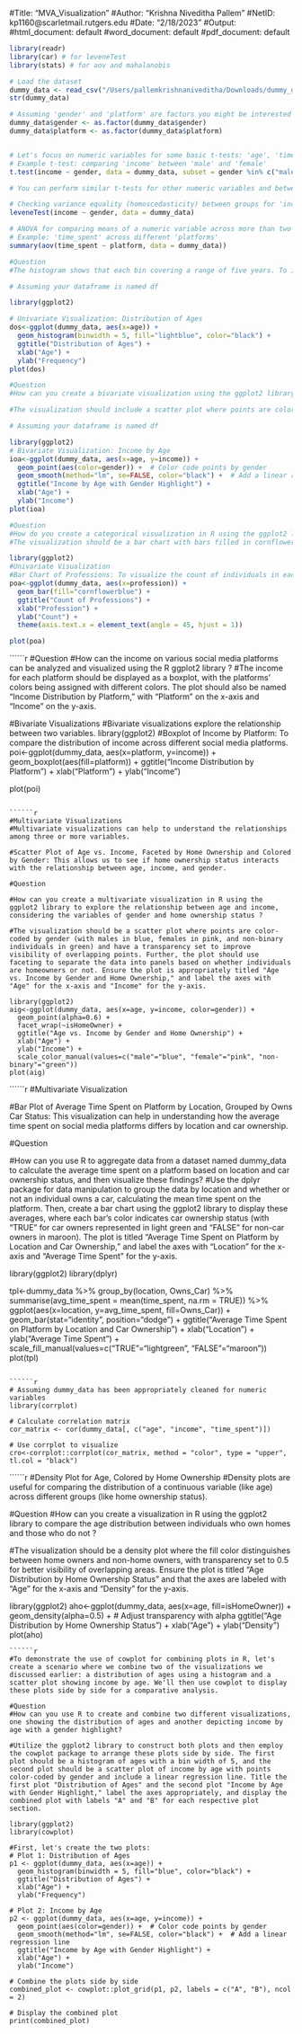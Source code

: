 #Title: "MVA_Visualization"
#Author: "Krishna Niveditha Pallem"
#NetID: kp1160@scarletmail.rutgers.edu
#Date: "2/18/2023"
#Output:
#html_document: default
#word_document: default
#pdf_document: default

```r
library(readr)
library(car) # for leveneTest
library(stats) # for aov and mahalanobis

# Load the dataset
dummy_data <- read_csv("/Users/pallemkrishnaniveditha/Downloads/dummy_data.csv")
str(dummy_data)

# Assuming 'gender' and 'platform' are factors you might be interested in comparing across
dummy_data$gender <- as.factor(dummy_data$gender)
dummy_data$platform <- as.factor(dummy_data$platform)


# Let's focus on numeric variables for some basic t-tests: 'age', 'time_spent', and 'income'
# Example t-test: comparing 'income' between 'male' and 'female'
t.test(income ~ gender, data = dummy_data, subset = gender %in% c("male", "female"))

# You can perform similar t-tests for other numeric variables and between different groups

# Checking variance equality (homoscedasticity) between groups for 'income'
leveneTest(income ~ gender, data = dummy_data)

# ANOVA for comparing means of a numeric variable across more than two groups
# Example: 'time_spent' across different 'platforms'
summary(aov(time_spent ~ platform, data = dummy_data))


```

```r
#Question
#The histogram shows that each bin covering a range of five years. To improve readability, the histogram's bins are filled in with a light blue color and have a black edge. The "Distribution of Ages" plot, which has suitably labeled axes, provides a thorough comprehension of the age distribution of the dataset's entries.

# Assuming your dataframe is named df

library(ggplot2)

# Univariate Visualization: Distribution of Ages
dos<-ggplot(dummy_data, aes(x=age)) + 
  geom_histogram(binwidth = 5, fill="lightblue", color="black") + 
  ggtitle("Distribution of Ages") + 
  xlab("Age") + 
  ylab("Frequency")
plot(dos)


```

```r
#Question
#How can you create a bivariate visualization using the ggplot2 library in R to explore the relationship between age and income, with the additional dimension of gender? 

#The visualization should include a scatter plot where points are color-coded by gender and a linear regression line to indicate trends in income as it relates to age. The plot is titled "Income by Age with Gender Highlight" and that the axes are labeled appropriately with "Age" for the x-axis and "Income" for the y-axis.

# Assuming your dataframe is named df

library(ggplot2)
# Bivariate Visualization: Income by Age
ioa<-ggplot(dummy_data, aes(x=age, y=income)) + 
  geom_point(aes(color=gender)) +  # Color code points by gender
  geom_smooth(method="lm", se=FALSE, color="black") +  # Add a linear regression line
  ggtitle("Income by Age with Gender Highlight") + 
  xlab("Age") + 
  ylab("Income")
plot(ioa)

```
```r
#Question
#How do you create a categorical visualization in R using the ggplot2 library to display the count of different professions? 
#The visualization should be a bar chart with bars filled in cornflower blue, and the x-axis labels (representing professions) should be angled at 45 degrees for better readability. The plot is titled "Count of Professions" and that the axes are labeled with "Profession" for the x-axis and "Count" for the y-axis.

library(ggplot2)
#Univariate Visualization
#Bar Chart of Professions: To visualize the count of individuals in each profession.
poa<-ggplot(dummy_data, aes(x=profession)) + 
  geom_bar(fill="cornflowerblue") + 
  ggtitle("Count of Professions") + 
  xlab("Profession") + 
  ylab("Count") +
  theme(axis.text.x = element_text(angle = 45, hjust = 1))

plot(poa)
```

``````r
#Question
#How can the income on various social media platforms can be analyzed and visualized using the R ggplot2 library ?
#The income for each platform should be displayed as a boxplot, with the platforms' colors being assigned with different colors. The plot should also be named "Income Distribution by Platform," with "Platform" on the x-axis and "Income" on the y-axis.

#Bivariate Visualizations
#Bivariate visualizations explore the relationship between two variables.
library(ggplot2)
#Boxplot of Income by Platform: To compare the distribution of income across different social media platforms.
poi<-ggplot(dummy_data, aes(x=platform, y=income)) + 
  geom_boxplot(aes(fill=platform)) + 
  ggtitle("Income Distribution by Platform") + 
  xlab("Platform") + 
  ylab("Income")

plot(poi)

```

``````r

#Multivariate Visualizations
#Multivariate visualizations can help to understand the relationships among three or more variables.

#Scatter Plot of Age vs. Income, Faceted by Home Ownership and Colored by Gender: This allows us to see if home ownership status interacts with the relationship between age, income, and gender.

#Question

#How can you create a multivariate visualization in R using the ggplot2 library to explore the relationship between age and income, considering the variables of gender and home ownership status ?

#The visualization should be a scatter plot where points are color-coded by gender (with males in blue, females in pink, and non-binary individuals in green) and have a transparency set to improve visibility of overlapping points. Further, the plot should use faceting to separate the data into panels based on whether individuals are homeowners or not. Ensure the plot is appropriately titled "Age vs. Income by Gender and Home Ownership," and label the axes with "Age" for the x-axis and "Income" for the y-axis.

library(ggplot2)
aig<-ggplot(dummy_data, aes(x=age, y=income, color=gender)) + 
  geom_point(alpha=0.6) + 
  facet_wrap(~isHomeOwner) + 
  ggtitle("Age vs. Income by Gender and Home Ownership") + 
  xlab("Age") + 
  ylab("Income") +
  scale_color_manual(values=c("male"="blue", "female"="pink", "non-binary"="green"))
plot(aig)

```

``````r
#Multivariate Visualization

#Bar Plot of Average Time Spent on Platform by Location, Grouped by Owns Car Status: This visualization can help in understanding how the average time spent on social media platforms differs by location and car ownership.

#Question

#How can you use R to aggregate data from a dataset named dummy_data to calculate the average time spent on a platform based on location and car ownership status, and then visualize these findings? 
#Use the dplyr package for data manipulation to group the data by location and whether or not an individual owns a car, calculating the mean time spent on the platform. Then, create a bar chart using the ggplot2 library to display these averages, where each bar's color indicates car ownership status (with "TRUE" for car owners represented in light green and "FALSE" for non-car owners in maroon). The plot is titled "Average Time Spent on Platform by Location and Car Ownership," and label the axes with "Location" for the x-axis and "Average Time Spent" for the y-axis.

library(ggplot2)
library(dplyr)

tpl<-dummy_data %>% 
  group_by(location, Owns_Car) %>% 
  summarise(avg_time_spent = mean(time_spent, na.rm = TRUE)) %>%
  ggplot(aes(x=location, y=avg_time_spent, fill=Owns_Car)) + 
  geom_bar(stat="identity", position="dodge") + 
  ggtitle("Average Time Spent on Platform by Location and Car Ownership") + 
  xlab("Location") + 
  ylab("Average Time Spent") +
  scale_fill_manual(values=c("TRUE"="lightgreen", "FALSE"="maroon"))
  plot(tpl)
```

``````r
# Assuming dummy_data has been appropriately cleaned for numeric variables
library(corrplot)

# Calculate correlation matrix
cor_matrix <- cor(dummy_data[, c("age", "income", "time_spent")])

# Use corrplot to visualize
cro<-corrplot::corrplot(cor_matrix, method = "color", type = "upper", tl.col = "black")

```

``````r
#Density Plot for Age, Colored by Home Ownership
#Density plots are useful for comparing the distribution of a continuous variable (like age) across different groups (like home ownership status).

#Question
#How can you create a visualization in R using the ggplot2 library to compare the age distribution between individuals who own homes and those who do not ?

#The visualization should be a density plot where the fill color distinguishes between home owners and non-home owners, with transparency set to 0.5 for better visibility of overlapping areas. Ensure the plot is titled "Age Distribution by Home Ownership Status" and that the axes are labeled with "Age" for the x-axis and "Density" for the y-axis.

library(ggplot2)
aho<-ggplot(dummy_data, aes(x=age, fill=isHomeOwner)) + 
  geom_density(alpha=0.5) +  # Adjust transparency with alpha
  ggtitle("Age Distribution by Home Ownership Status") + 
  xlab("Age") + 
  ylab("Density")
plot(aho)
```
``````r
#To demonstrate the use of cowplot for combining plots in R, let's create a scenario where we combine two of the visualizations we discussed earlier: a distribution of ages using a histogram and a scatter plot showing income by age. We'll then use cowplot to display these plots side by side for a comparative analysis.

#Question
#How can you use R to create and combine two different visualizations, one showing the distribution of ages and another depicting income by age with a gender highlight?

#Utilize the ggplot2 library to construct both plots and then employ the cowplot package to arrange these plots side by side. The first plot should be a histogram of ages with a bin width of 5, and the second plot should be a scatter plot of income by age with points color-coded by gender and include a linear regression line. Title the first plot "Distribution of Ages" and the second plot "Income by Age with Gender Highlight," label the axes appropriately, and display the combined plot with labels "A" and "B" for each respective plot section.

library(ggplot2)
library(cowplot)

#First, let's create the two plots:
# Plot 1: Distribution of Ages
p1 <- ggplot(dummy_data, aes(x=age)) + 
  geom_histogram(binwidth = 5, fill="blue", color="black") + 
  ggtitle("Distribution of Ages") + 
  xlab("Age") + 
  ylab("Frequency")

# Plot 2: Income by Age
p2 <- ggplot(dummy_data, aes(x=age, y=income)) + 
  geom_point(aes(color=gender)) +  # Color code points by gender
  geom_smooth(method="lm", se=FALSE, color="black") +  # Add a linear regression line
  ggtitle("Income by Age with Gender Highlight") + 
  xlab("Age") + 
  ylab("Income")

# Combine the plots side by side
combined_plot <- cowplot::plot_grid(p1, p2, labels = c("A", "B"), ncol = 2)

# Display the combined plot
print(combined_plot)

```
